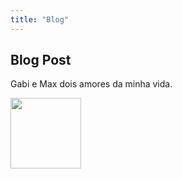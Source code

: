 ```yaml
---
title: "Blog"
---
```


## Blog Post

Gabi e Max dois amores da minha vida.

![](img/gabi.jpg){width="113"}
